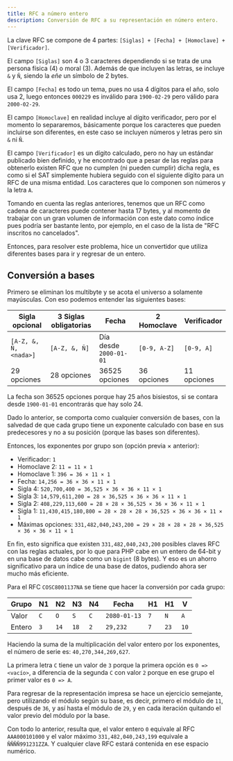 ```yaml
---
title: RFC a número entero
description: Conversión de RFC a su representación en número entero.
---
```


La clave RFC se compone de 4 partes: `[Siglas] + [Fecha] + [Homoclave] + [Verificador]`.

El campo `[Siglas]` son 4 o 3 caracteres dependiendo si se trata de una persona física (4) o moral
(3). Además de que incluyen las letras, se incluye `&` y `Ñ`, siendo la _eñe_ un símbolo de 2 bytes.

El campo `[Fecha]` es todo un tema, pues no usa 4 dígitos para el año, solo usa 2, luego entonces
`000229` es inválido para `1900-02-29` pero válido para `2000-02-29`.

El campo `[Homoclave]` en realidad incluye al dígito verificador, pero por el momento lo
separaremos, básicamente porque los caracteres que pueden incluirse son diferentes, en este caso se
incluyen números y letras pero sin `&` ni `Ñ`.

El campo `[Verificador]` es un dígito calculado, pero no hay un estándar publicado bien definido, y
he encontrado que a pesar de las reglas para obtenerlo existen RFC que no cumplen (ni pueden
cumplir) dicha regla, es como si el SAT simplemente hubiera seguido con el siguiente dígito para un
RFC de una misma entidad. Los caracteres que lo componen son números y la letra `A`.

Tomando en cuenta las reglas anteriores, tenemos que un RFC como cadena de caracteres puede contener
hasta 17 bytes, y al momento de trabajar con un gran volumen de información con este dato como
índice pues podría ser bastante lento, por ejemplo, en el caso de la lista de "RFC inscritos no
cancelados".

Entonces, para resolver este problema, hice un convertidor que utiliza diferentes bases para ir y
regresar de un entero.

## Conversión a bases

Primero se eliminan los multibyte y se acota el universo a solamente mayúsculas. Con eso podemos
entender las siguientes bases:

| Sigla opcional        | 3 Siglas obligatorias | Fecha                  | 2 Homoclave  | Verificador |
| --------------------- | --------------------- | ---------------------- | ------------ | ----------- |
| `[A-Z, &, Ñ, <nada>]` | `[A-Z, &, Ñ]`         | Día desde `2000-01-01` | `[0-9, A-Z]` | `[0-9, A]`  |
| 29 opciones           | 28 opciones           | 36525 opciones         | 36 opciones  | 11 opciones |

La fecha son 36525 opciones porque hay 25 años bisiestos, si se contara desde `1900-01-01`
encontrarás que hay solo 24.

Dado lo anterior, se comporta como cualquier conversión de bases, con la salvedad de que cada grupo
tiene un exponente calculado con base en sus predecesores y no a su posición (porque las bases son
diferentes).

Entonces, los exponentes por grupo son (opción previa × anterior):

- Verificador: `1`
- Homoclave 2: `11 = 11 × 1`
- Homoclave 1: `396 = 36 × 11 × 1`
- Fecha: `14,256 = 36 × 36 × 11 × 1`
- Sigla 4: `520,700,400 = 36,525 × 36 × 36 × 11 × 1`
- Sigla 3: `14,579,611,200 = 28 × 36,525 × 36 × 36 × 11 × 1`
- Sigla 2: `408,229,113,600 = 28 × 28 × 36,525 × 36 × 36 × 11 × 1`
- Sigla 1: `11,430,415,180,800 = 28 × 28 × 28 × 36,525 × 36 × 36 × 11 × 1`
- Máximas opciones: `331,482,040,243,200 = 29 × 28 × 28 × 28 × 36,525 × 36 × 36 × 11 × 1`

En fin, esto significa que existen `331,482,040,243,200` posibles claves RFC con las reglas
actuales, por lo que para PHP cabe en un entero de 64-bit y en una base de datos cabe como un
`bigint` (8 bytes). Y eso es un ahorro significativo para un índice de una base de datos, pudiendo
ahora ser mucho más eficiente.

Para el RFC `COSC8001137NA` se tiene que hacer la conversión por cada grupo:

| Grupo  | N1  | N2   | N3   | N4  | Fecha        | H1  | H1   | V    |
| ------ | --- | ---- | ---- | --- | ------------ | --- | ---- | ---- |
| Valor  | `C` | `O`  | `S`  | `C` | `2080-01-13` | `7` | `N`  | `A`  |
| Entero | `3` | `14` | `18` | `2` | `29,232`     | `7` | `23` | `10` |

Haciendo la suma de la multiplicación del valor entero por los exponentes, el número de serie es:
`40,270,344,269,627`.

La primera letra `C` tiene un valor de `3` porque la primera opción es `0 => <vacío>`, a diferencia
de la segunda `C` con valor `2` porque en ese grupo el primer valor es `0 => A`.

Para regresar de la representación impresa se hace un ejercicio semejante, pero utilizando el módulo
según su base, es decir, primero el módulo de `11`, después de `36`, y así hasta el módulo de `29`,
y en cada iteración quitando el valor previo del módulo por la base.

Con todo lo anterior, resulta que, el valor entero `0` equivale al RFC `AAA000101000` y el valor
máximo `331,482,040,243,199` equivale a `ÑÑÑÑ991231ZZA`. Y cualquier clave RFC estará contenida en
ese espacio numérico.
